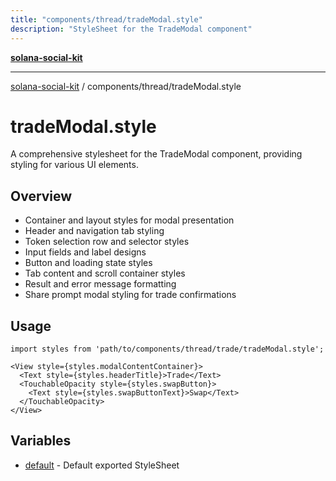 ```yaml
---
title: "components/thread/tradeModal.style"
description: "StyleSheet for the TradeModal component"
---
```


[**solana-social-kit**](../../../README.mdx)

***

[solana-social-kit](../../../README.mdx) / components/thread/tradeModal.style

# tradeModal.style

A comprehensive stylesheet for the TradeModal component, providing styling for various UI elements.

## Overview

- Container and layout styles for modal presentation
- Header and navigation tab styling
- Token selection row and selector styles
- Input fields and label designs
- Button and loading state styles
- Tab content and scroll container styles
- Result and error message formatting
- Share prompt modal styling for trade confirmations

## Usage

```tsx
import styles from 'path/to/components/thread/trade/tradeModal.style';

<View style={styles.modalContentContainer}>
  <Text style={styles.headerTitle}>Trade</Text>
  <TouchableOpacity style={styles.swapButton}>
    <Text style={styles.swapButtonText}>Swap</Text>
  </TouchableOpacity>
</View>
```

## Variables

- [default](variables/default.mdx) - Default exported StyleSheet
